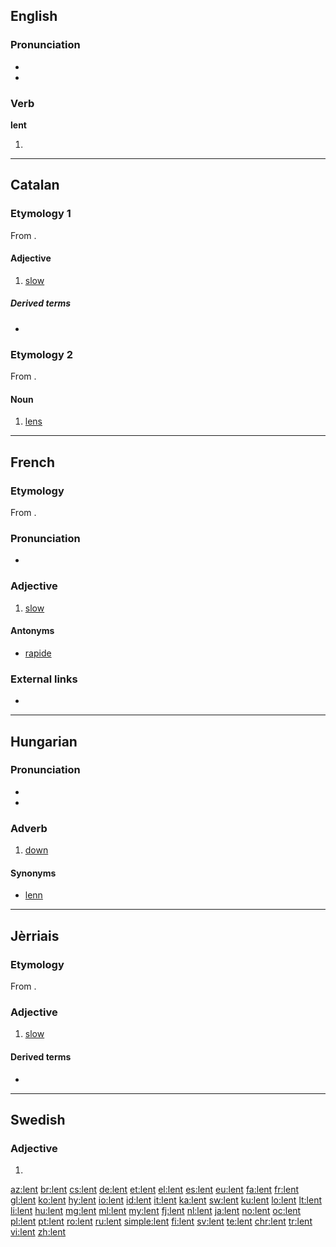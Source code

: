 {{also|Lent}}
==English==

===Pronunciation===
* {{IPA|/lɛnt/|lang=en}}
* {{rhymes|ɛnt|lang=en}}

===Verb===
'''lent'''

# {{en-past of|lend}}

----

==Catalan==

===Etymology 1===
From {{etyl|la|ca}} {{term|lentus|lang=la}}.

====Adjective====
{{ca-adj}}

# [[slow]]

=====Derived terms=====
* {{l|ca|lentament}}

===Etymology 2===
From {{etyl|la|ca}} {{m|la|lēns}}.

====Noun====
{{ca-noun|f}}

# [[lens]]

----

==French==

===Etymology===
From {{etyl|la|fr}} {{term|lentus|lang=la}}.

===Pronunciation===
* {{audio|Fr-lent.ogg|audio|lang=fr}}

===Adjective===
{{fr-adj}}

# [[slow]]

====Antonyms====
* [[rapide#French|rapide]]

===External links===
* {{R:TLFi}}

----

==Hungarian==

===Pronunciation===
* {{IPA|/ˈlɛnt/|lang=hu}}
* {{hyphenation|lent|lang=hu}}

===Adverb===
{{head|hu|adverb}}

# [[down]]

====Synonyms====
* [[lenn]]

----

==Jèrriais==

===Etymology===
From {{etyl|la|roa-jer}} {{term|lentus||slow, sluggish|lang=la}}.

===Adjective===
{{roa-jer-adj}}

# [[slow]]

====Derived terms====
* {{l|roa-jer|lentement|gloss=slowly}}

----

==Swedish==

===Adjective===
{{head|sv|adjective form}}

# {{sv-adj-form-abs-indef-n|len}}

[[az:lent]]
[[br:lent]]
[[cs:lent]]
[[de:lent]]
[[et:lent]]
[[el:lent]]
[[es:lent]]
[[eu:lent]]
[[fa:lent]]
[[fr:lent]]
[[gl:lent]]
[[ko:lent]]
[[hy:lent]]
[[io:lent]]
[[id:lent]]
[[it:lent]]
[[ka:lent]]
[[sw:lent]]
[[ku:lent]]
[[lo:lent]]
[[lt:lent]]
[[li:lent]]
[[hu:lent]]
[[mg:lent]]
[[ml:lent]]
[[my:lent]]
[[fj:lent]]
[[nl:lent]]
[[ja:lent]]
[[no:lent]]
[[oc:lent]]
[[pl:lent]]
[[pt:lent]]
[[ro:lent]]
[[ru:lent]]
[[simple:lent]]
[[fi:lent]]
[[sv:lent]]
[[te:lent]]
[[chr:lent]]
[[tr:lent]]
[[vi:lent]]
[[zh:lent]]